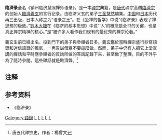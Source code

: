 '''臨濟录'''全名《镇州临济慧照禅师语录》，是一本[[禪宗|禪宗]]典籍，是[[唐代|唐代]]禪宗高僧[[臨濟宗|臨濟宗]]的创始人[[臨濟義玄|臨濟義玄]]的言行记录。由临济义玄的弟子[[三圣慧然|三圣慧然]]编集。[[中国|中国]]和[[日本|日本]]历代再三出版，日本人称之为“语录之王”。{{link-jp|柳田圣山|柳田聖山}}在《坐禅的哲学》中说“《临济录》表现了禅思想的极致。”[[铃木大拙|铃木大拙]]在《临济的基本思想》中说“‘人’的概念是全书的关键，也是真正禅宗精神的核心。”是“被许多人看作我们现有的最优秀的禅宗论著。”

義玄生前已經出名，投到門下的弟子與參禪者日多。義玄鑑於當時禪宗盛行抄寫語錄和迷信語錄的風氣，一再告誡僧眾不要這麼做。然而，弟子中仍有人把它上堂宣講的禪話和平時應參禪者的質詢所做的答話記錄下來，甚至做了整理，目的不外乎為了隨時參閱。這些禪話就是臨濟錄。<ref>唐五代禪宗史，作者：楊曾文</ref>
== 注释 ==

{{Reflist|2}}

== 参考资料 ==
*《临济录》

{{禅宗典籍}}
{{宗教小作品}}

[[Category:語錄|Category:語錄]]
[[Category:禪宗經典|L]]
[[Category:唐朝典籍|L]]
[[Category:唐朝佛教|L]]
[[Category:中国佛教书籍|L]]
[[Category:諸宗部|L]]